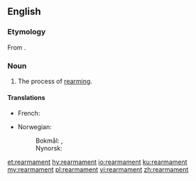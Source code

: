 ==English==

===Etymology===
From {{etyl|fr|en}} {{term|réarmement|lang=fr}}.

===Noun===
{{en-noun|-}}

# The process of [[rearm]]ing.

====Translations====
{{trans-top|the process of rearming}}
* French: {{t+|fr|réarmement|m}}
{{trans-mid}}
* Norwegian:
*: Bokmål: {{t|no|gjenopprustning|c}}, {{t|no|gjenopprusting|c}}
*: Nynorsk: {{t|nn|gjenopprusting|f}}
{{trans-bottom}}

[[et:rearmament]]
[[hy:rearmament]]
[[io:rearmament]]
[[ku:rearmament]]
[[my:rearmament]]
[[pl:rearmament]]
[[vi:rearmament]]
[[zh:rearmament]]